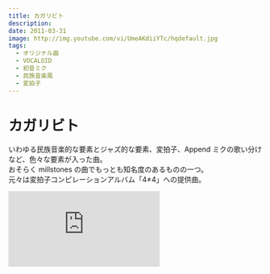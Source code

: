 ```yaml
---
title: カガリビト
description:
date: 2011-03-31
image: http://img.youtube.com/vi/UmeAKdiiYTc/hqdefault.jpg
tags:
  - オリジナル曲
  - VOCALOID
  - 初音ミク
  - 民族音楽風
  - 変拍子
---
```


# カガリビト

いわゆる民族音楽的な要素とジャズ的な要素、変拍子、Append ミクの歌い分けなど、色々な要素が入った曲。  
おそらく millstones の曲でもっとも知名度のあるものの一つ。  
元々は変拍子コンピレーションアルバム「4≠4」への提供曲。

<iframe
  width={312}
  height={176}
  src="https://ext.nicovideo.jp/thumb/sm14021485"
  scrolling="no"
  style={{ border: "solid 1px #ccc" }}
  frameBorder={0}
/>

<iframe
  width={560}
  height={315}
  src="https://www.youtube.com/embed/UmeAKdiiYTc"
  frameBorder={0}
  allow="autoplay; encrypted-media"
  allowFullScreen=""
/>

## 収録 CD

### オリジナルアルバム

|                                  バイバイ、ブラックワールド                                  |                                    セカイカタログ                                     |
| :------------------------------------------------------------------------------------------: | :-----------------------------------------------------------------------------------: |
| [![バイバイ、ブラックワールド](/covers/bbbw_cover.png)](../../discography/byebyeblackworld/) | [![セカイカタログ](/covers/sekai_catalog_cover.png)](../../discography/sekaicatalog/) |

## 歌詞

<details>
<summary>クリックして表示</summary>
静まり返り　　眠る街を駆けゆく  
吹き抜け踊る　風に乗り夜の淵へ  
輝く月が　　　その横顔を捉える  
冷たく光る　　左手は何を掴む

解れゆく世界の　　　欠片をひとひら  
意思の火を片手に　　縢り歩く  
終わりなど見えない　仕組みなのだから  
問う事は諦め　　　　一つ一つ

絓糸途切れ　　気付けば唯一の針  
縋る事さえ　　許されずに膝を折る  
水面に映る　　ツギハギだらけの身体  
空蝉に問う　　これは夢か幻か

くたびれては眠り　　　赤い夢を見る  
篝火は倒れて　　　　　空を焦がす  
急き立てられるように　ゆらり歩き出す  
孤独な太陽の様に　　　繰り返して

繋ぎ止める  
全ての火を

澄み切った青空　　岩陰にもたれて  
頬撫でゆく風は　「おやすみ」と呟いた

解れ　解れ  
欠片に戻る現世の記憶は　霧散の瀬戸際を未だ見ず

辛うじて留める  
形を繋ぐ敢え無い魔法は　掛け替えの無い命の影

動かぬその右手にはクチナシの花束を　地に返る魂に捧ぐ餞  
残された世界には縁なしの絶望と　　　願わくば暫くの永遠を

</details>
